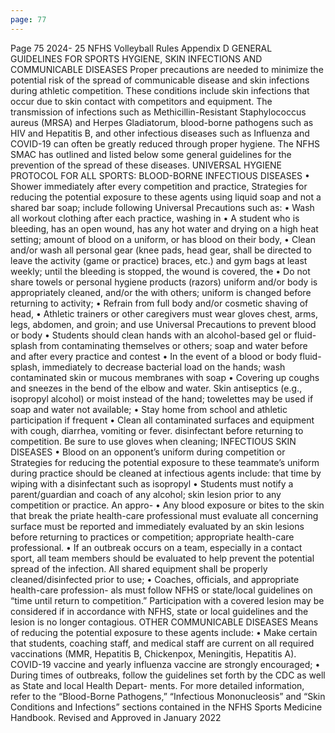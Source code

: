 ```yaml
---
page: 77
---
```


Page 75 2024- 25 NFHS Volleyball Rules Appendix D GENERAL GUIDELINES FOR SPORTS HYGIENE, SKIN INFECTIONS AND COMMUNICABLE DISEASES Proper precautions are needed to minimize the potential risk of the spread of communicable disease and skin infections during athletic competition. These conditions include skin infections that occur due to skin contact with competitors and equipment. The transmission of infections such as Methicillin-Resistant Staphylococcus aureus (MRSA) and Herpes Gladiatorum, blood-borne pathogens such as HIV and Hepatitis B, and other infectious diseases such as Influenza and COVID-19 can often be greatly reduced through proper hygiene. The NFHS SMAC has outlined and listed below some general guidelines for the prevention of the spread of these diseases. UNIVERSAL HYGIENE PROTOCOL FOR ALL SPORTS: BLOOD-BORNE INFECTIOUS DISEASES • Shower immediately after every competition and practice, Strategies for reducing the potential exposure to these agents using liquid soap and not a shared bar soap; include following Universal Precautions such as: • Wash all workout clothing after each practice, washing in • A student who is bleeding, has an open wound, has any hot water and drying on a high heat setting; amount of blood on a uniform, or has blood on their body, • Clean and/or wash all personal gear (knee pads, head gear, shall be directed to leave the activity (game or practice) braces, etc.) and gym bags at least weekly; until the bleeding is stopped, the wound is covered, the • Do not share towels or personal hygiene products (razors) uniform and/or body is appropriately cleaned, and/or the with others; uniform is changed before returning to activity; • Refrain from full body and/or cosmetic shaving of head, • Athletic trainers or other caregivers must wear gloves chest, arms, legs, abdomen, and groin; and use Universal Precautions to prevent blood or body • Students should clean hands with an alcohol-based gel or fluid-splash from contaminating themselves or others; soap and water before and after every practice and contest • In the event of a blood or body fluid-splash, immediately to decrease bacterial load on the hands; wash contaminated skin or mucous membranes with soap • Covering up coughs and sneezes in the bend of the elbow and water. Skin antiseptics (e.g., isopropyl alcohol) or moist instead of the hand; towelettes may be used if soap and water not available; • Stay home from school and athletic participation if frequent • Clean all contaminated surfaces and equipment with cough, diarrhea, vomiting or fever. disinfectant before returning to competition. Be sure to use gloves when cleaning; INFECTIOUS SKIN DISEASES • Blood on an opponent’s uniform during competition or Strategies for reducing the potential exposure to these teammate’s uniform during practice should be cleaned at infectious agents include: that time by wiping with a disinfectant such as isopropyl • Students must notify a parent/guardian and coach of any alcohol; skin lesion prior to any competition or practice. An appro- • Any blood exposure or bites to the skin that break the priate health-care professional must evaluate all concerning surface must be reported and immediately evaluated by an skin lesions before returning to practices or competition; appropriate health-care professional. • If an outbreak occurs on a team, especially in a contact sport, all team members should be evaluated to help prevent the potential spread of the infection. All shared equipment shall be properly cleaned/disinfected prior to use; • Coaches, officials, and appropriate health-care profession- als must follow NFHS or state/local guidelines on “time until return to competition.” Participation with a covered lesion may be considered if in accordance with NFHS, state or local guidelines and the lesion is no longer contagious. OTHER COMMUNICABLE DISEASES Means of reducing the potential exposure to these agents include: • Make certain that students, coaching staff, and medical staff are current on all required vaccinations (MMR, Hepatitis B, Chickenpox, Meningitis, Hepatitis A). COVID-19 vaccine and yearly influenza vaccine are strongly encouraged; • During times of outbreaks, follow the guidelines set forth by the CDC as well as State and local Health Depart- ments. For more detailed information, refer to the “Blood-Borne Pathogens,” “Infectious Mononucleosis” and “Skin Conditions and Infections” sections contained in the NFHS Sports Medicine Handbook. Revised and Approved in January 2022
